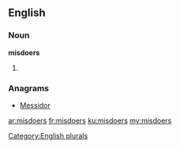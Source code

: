 ==English==

===Noun===
'''misdoers'''

# {{plural of|[[misdoer]]}}

===Anagrams===
* [[Messidor#English|Messidor]]

[[Category:English plurals]]

[[ar:misdoers]]
[[fr:misdoers]]
[[ku:misdoers]]
[[my:misdoers]]